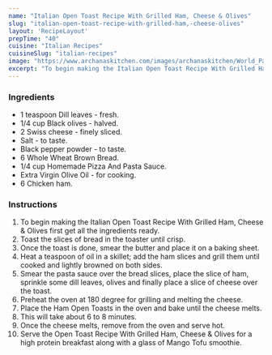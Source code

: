 ---
name: "Italian Open Toast Recipe With Grilled Ham, Cheese & Olives"
slug: "italian-open-toast-recipe-with-grilled-ham,-cheese-olives"
layout: 'RecipeLayout'
prepTime: "40"
cuisine: "Italian Recipes"
cuisineSlug: "italian-recipes"
image: "https://www.archanaskitchen.com/images/archanaskitchen/World_Pastas_Pizzas/Italian_Open_Toast_Recipe_With_Grilled_Ham_Cheese_and_Olives-1.jpg"
excerpt: "To begin making the Italian Open Toast Recipe With Grilled Ham, Cheese  Olives first get all the ingredients ready"
---

### Ingredients

- 1 teaspoon Dill leaves - fresh.
- 1/4 cup Black olives - halved.
- 2 Swiss cheese - finely sliced.
- Salt - to taste.
- Black pepper powder - to taste.
- 6 Whole Wheat Brown Bread.
- 1/4 cup Homemade Pizza And Pasta Sauce.
- Extra Virgin Olive Oil - for cooking.
- 6 Chicken ham.

### Instructions

1. To begin making the Italian Open Toast Recipe With Grilled Ham, Cheese & Olives first get all the ingredients ready.
1. Toast the slices of bread in the toaster until crisp.
1. Once the toast is done, smear the butter and place it on a baking sheet.
1. Heat a teaspoon of oil in a skillet; add the ham slices and grill them until cooked and lightly browned on both sides.
1. Smear the pasta sauce over the bread slices, place the slice of ham, sprinkle some dill leaves, olives and finally place a slice of cheese over the toast.
1. Preheat the oven at 180 degree for grilling and melting the cheese.
1. Place the Ham Open Toasts in the oven and bake until the cheese melts.
1. This will take about 6 to 8 minutes.
1. Once the cheese melts, remove from the oven and serve hot.
1. Serve the Open Toast Recipe With Grilled Ham, Cheese & Olives for a high protein breakfast along with a glass of Mango Tofu smoothie.
